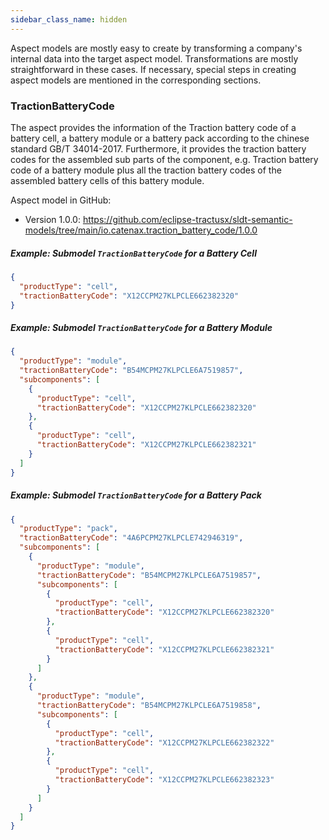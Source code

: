 ```yaml
---
sidebar_class_name: hidden
---
```


<!---
This work is licensed under the CC-BY-4.0 (https://creativecommons.org/licenses/by/4.0/legalcode).

- SPDX-License-Identifier: CC-BY-4.0
- SPDX-FileCopyrightText: 2023 BASF SE
- SPDX-FileCopyrightText: 2023 Bayerische Motoren Werke Aktiengesellschaft (BMW AG)
- SPDX-FileCopyrightText: 2023 Fraunhofer-Gesellschaft zur Foerderung der angewandten Forschung e.V. (represented by Fraunhofer ISST & Fraunhofer IML)
- SPDX-FileCopyrightText: 2023 German Edge Cloud GmbH & Co. KG
- SPDX-FileCopyrightText: 2023 Mercedes Benz AG
- SPDX-FileCopyrightText: 2023 Robert Bosch Manufacturing Solutions GmbH
- SPDX-FileCopyrightText: 2023 SAP SE
- SPDX-FileCopyrightText: 2023 Siemens AG
- SPDX-FileCopyrightText: 2023 T-Systems International GmbH
- SPDX-FileCopyrightText: 2023 ZF Friedrichshafen AG
- SPDX-FileCopyrightText: 2023 Contributors to the Eclipse Foundation
- Source URL: https://github.com/eclipse-tractusx/eclipse-tractusx.github.io/tree/main/docs-kits/kits/Traceability%20Kit (latest version)
--->


Aspect models are mostly easy to create by transforming a company's internal data into the target aspect model. Transformations are mostly straightforward in these cases. If necessary, special steps in creating aspect models are mentioned in the corresponding sections.

<AspectModelOverview components={props.components} />

### TractionBatteryCode

The aspect provides the information of the Traction battery code of a battery cell, a battery module or a battery pack according to the chinese standard GB/T 34014-2017. Furthermore, it provides the traction battery codes for the assembled sub parts of the component, e.g.  Traction battery code of a battery module plus all the traction battery codes of the assembled battery cells of this battery module.

Aspect model in GitHub:
- Version 1.0.0: https://github.com/eclipse-tractusx/sldt-semantic-models/tree/main/io.catenax.traction_battery_code/1.0.0

##### Example: Submodel `TractionBatteryCode` for a Battery Cell

```json
{
  "productType": "cell",
  "tractionBatteryCode": "X12CCPM27KLPCLE662382320"
}
```

##### Example: Submodel `TractionBatteryCode` for a Battery Module

```json
{
  "productType": "module",
  "tractionBatteryCode": "B54MCPM27KLPCLE6A7519857",
  "subcomponents": [
    {
      "productType": "cell",
      "tractionBatteryCode": "X12CCPM27KLPCLE662382320"
    },
    {
      "productType": "cell",
      "tractionBatteryCode": "X12CCPM27KLPCLE662382321"
    }
  ]
}
```

##### Example: Submodel `TractionBatteryCode` for a Battery Pack

```json
{
  "productType": "pack",
  "tractionBatteryCode": "4A6PCPM27KLPCLE742946319",
  "subcomponents": [
    {
      "productType": "module",
      "tractionBatteryCode": "B54MCPM27KLPCLE6A7519857",
      "subcomponents": [
        {
          "productType": "cell",
          "tractionBatteryCode": "X12CCPM27KLPCLE662382320"
        },
        {
          "productType": "cell",
          "tractionBatteryCode": "X12CCPM27KLPCLE662382321"
        }
      ]
    },
    {
      "productType": "module",
      "tractionBatteryCode": "B54MCPM27KLPCLE6A7519858",
      "subcomponents": [
        {
          "productType": "cell",
          "tractionBatteryCode": "X12CCPM27KLPCLE662382322"
        },
        {
          "productType": "cell",
          "tractionBatteryCode": "X12CCPM27KLPCLE662382323"
        }
      ]
    }
  ]
}
```

